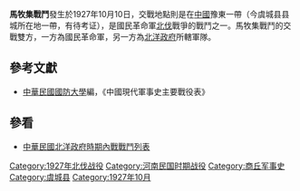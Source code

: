 {{Infobox Military Conflict|
campaign=|
image=|
caption=|
conflict=馬牧集戰鬥|
date=1927年10月10日－10月14日|
place=[[中國|中國]]豫東|
result=國民革命軍受猛烈炮火，14日，國軍後退至歸德|
combatant1=[[國民革命軍|國民革命軍]]一路十軍|
combatant2=四軍、五軍| 
commander1=[[鹿鐘麟|鹿鐘麟]]、[[楊虎城|楊虎城]]|
commander2=[[方永昌|方永昌]]、[[王棟|王棟]]|
strength1=|
strength2=|
casualties1=|
casualties2=|
}}
'''馬牧集戰鬥'''發生於1927年10月10日，交戰地點則是在[[中國|中國]]豫東一帶（今虞城县县城所在地一帶，有待考证），是國民革命軍[[北伐|北伐]]戰爭的戰鬥之一。馬牧集戰鬥的交戰雙方，一方為國民革命軍，另一方為[[北洋政府|北洋政府]]所轄軍隊。
==參考文獻==
*[[中華民國|中華民國]][[國防大學_(臺灣)|國防大學]]編，《中國現代軍事史主要戰役表》
==參看==
*[[中華民國北洋政府時期內戰戰鬥列表|中華民國北洋政府時期內戰戰鬥列表]]
[[Category:1927年北伐战役|Category:1927年北伐战役]]
[[Category:河南民国时期战役|Category:河南民国时期战役]]
[[Category:商丘军事史|Category:商丘军事史]]
[[Category:虞城县|Category:虞城县]]
[[Category:1927年10月|Category:1927年10月]]